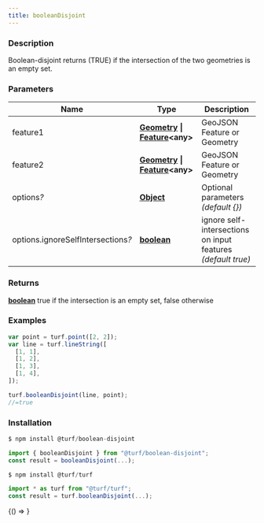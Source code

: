 ```yaml
---
title: booleanDisjoint
---
```



### Description

Boolean-disjoint returns (TRUE) if the intersection of the two geometries is an empty set.

### Parameters

| Name                                    | Type                                                                                                                                         | Description                                                  |
| --------------------------------------- | -------------------------------------------------------------------------------------------------------------------------------------------- | ------------------------------------------------------------ |
| feature1                                | **[Geometry](https://tools.ietf.org/html/rfc7946#section-3.1) &#124; [Feature](https://tools.ietf.org/html/rfc7946#section-3.2)&lt;any&gt;** | GeoJSON Feature or Geometry                                  |
| feature2                                | **[Geometry](https://tools.ietf.org/html/rfc7946#section-3.1) &#124; [Feature](https://tools.ietf.org/html/rfc7946#section-3.2)&lt;any&gt;** | GeoJSON Feature or Geometry                                  |
| options<i>?</i>                         | **[Object](https://developer.mozilla.org/docs/Web/JavaScript/Reference/Global_Objects/Object)**                                              | Optional parameters _(default &#123;&#125;)_                 |
| options.ignoreSelfIntersections<i>?</i> | **[boolean](https://developer.mozilla.org/docs/Web/JavaScript/Reference/Global_Objects/Boolean)**                                            | ignore self-intersections on input features _(default true)_ |

### Returns

**[boolean](https://developer.mozilla.org/docs/Web/JavaScript/Reference/Global_Objects/Boolean)** true if the intersection is an empty set, false otherwise

### Examples

```javascript
var point = turf.point([2, 2]);
var line = turf.lineString([
  [1, 1],
  [1, 2],
  [1, 3],
  [1, 4],
]);

turf.booleanDisjoint(line, point);
//=true
```

### Installation

```javascript
$ npm install @turf/boolean-disjoint

import { booleanDisjoint } from "@turf/boolean-disjoint";
const result = booleanDisjoint(...);
```

```javascript
$ npm install @turf/turf

import * as turf from "@turf/turf";
const result = turf.booleanDisjoint(...);
```

<!-- Expose turf as global var for experimenting in the browser console -->

<BrowserOnly>{() => <WindowTurfGlobal turf={turf} />}</BrowserOnly>
